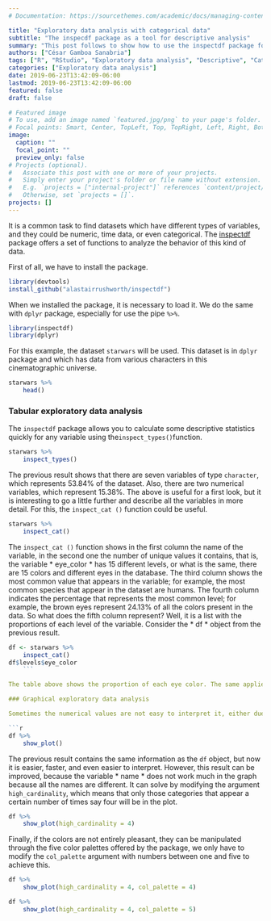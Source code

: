 ```yaml
---
# Documentation: https://sourcethemes.com/academic/docs/managing-content/

title: "Exploratory data analysis with categorical data"
subtitle: "The inspecdf package as a tool for descriptive analysis"
summary: "This post follows to show how to use the inspectdf package for data analysis"
authors: ["César Gamboa Sanabria"]
tags: ["R", "RStudio", "Exploratory data analysis", "Descriptive", "Categorical data"]
categories: ["Exploratory data analysis"]
date: 2019-06-23T13:42:09-06:00
lastmod: 2019-06-23T13:42:09-06:00
featured: false
draft: false

# Featured image
# To use, add an image named `featured.jpg/png` to your page's folder.
# Focal points: Smart, Center, TopLeft, Top, TopRight, Left, Right, BottomLeft, Bottom, BottomRight.
image:
  caption: ""
  focal_point: ""
  preview_only: false
# Projects (optional).
#   Associate this post with one or more of your projects.
#   Simply enter your project's folder or file name without extension.
#   E.g. `projects = ["internal-project"]` references `content/project/deep-learning/index.md`.
#   Otherwise, set `projects = []`.
projects: []
---
```


It is a common task to find datasets which have different types of variables, and they could be numeric, time data, or even categorical. The [inspectdf](https://github.com/alastairrushworth/inspectdf) package offers a set of functions to analyze the behavior of this kind of data.

First of all, we have to install the package.

```r
library(devtools)
install_github("alastairrushworth/inspectdf")
```


When we installed the package, it is necessary to load it. We do the same with `dplyr` package, especially for use the pipe `%>%`.

```r
library(inspectdf)
library(dplyr)
```

For this example, the dataset `starwars` will be used. This dataset is in ` dplyr` package and which has data from various characters in this cinematographic universe.

```r
starwars %>% 
    head()
```

### Tabular exploratory data analysis

The `inspectdf` package allows you to calculate some descriptive statistics quickly for any variable using the` inspect_types() `function.

```r
starwars %>% 
    inspect_types()
```

The previous result shows that there are seven variables of type `character`, which represents 53.84% of the dataset. Also, there are two numerical variables, which represent 15.38%. The above is useful for a first look, but it is interesting to go a little further and describe all the variables in more detail. For this, the `inspect_cat ()` function could be useful.

```r
starwars %>% 
    inspect_cat()
```

The `inspect_cat ()` function shows in the first column the name of the variable, in the second one the number of unique values it contains, that is, the variable * eye_color * has 15 different levels, or what is the same, there are 15 colors and different eyes in the database. The third column shows the most common value that appears in the variable; for example, the most common species that appear in the dataset are humans. The fourth column indicates the percentage that represents the most common level; for example, the brown eyes represent 24.13% of all the colors present in the data. So what does the fifth column represent? Well, it is a list with the proportions of each level of the variable. Consider the * df * object from the previous result.

```r
df <- starwars %>% 
    inspect_cat()
df$levels$eye_color
    ```

The table above shows the proportion of each eye color. The same applies to any of the other variables.

### Graphical exploratory data analysis

Sometimes the numerical values are not easy to interpret it, either due to a quantity of data or due to visual issues. The `inspectdf` package also graphically allows for exploratory data analysis.

```r
df %>% 
    show_plot()
```

The previous result contains the same information as the `df` object, but now it is easier, faster, and even easier to interpret. However, this result can be improved, because the variable * name * does not work much in the graph because all the names are different. It can solve by modifying the argument `high_cardinality`, which means that only those categories that appear a certain number of times say four will be in the plot.

```r
df %>% 
    show_plot(high_cardinality = 4)
```

Finally, if the colors are not entirely pleasant, they can be manipulated through the five color palettes offered by the package, we only have to modify the `col_palette` argument with numbers between one and five to achieve this.

```r
df %>% 
    show_plot(high_cardinality = 4, col_palette = 4)

df %>% 
    show_plot(high_cardinality = 4, col_palette = 5)
```

